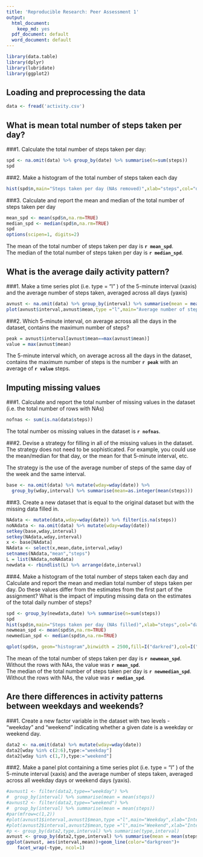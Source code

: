 ```yaml
---
title: 'Reproducible Research: Peer Assessment 1'
output:
  html_document:
    keep_md: yes
  pdf_document: default
  word_document: default
---
```

```r
library(data.table)
library(dplyr)
library(lubridate)
library(ggplot2)
```
## Loading and preprocessing the data
```r
data <- fread('activity.csv')
```

## What is mean total number of steps taken per day?

###1. Calculate the total number of steps taken per day:
```r
spd <- na.omit(data) %>% group_by(date) %>% summarise(n=sum(steps))
spd
```

###2. Make a histogram of the total number of steps taken each day
```r
hist(spd$n,main="Steps taken per day (NAs removed)",xlab="steps",col="darkgreen")
```

###3. Calculate and report the mean and median of the total number of steps taken per day
```r
mean_spd <- mean(spd$n,na.rm=TRUE)
median_spd <- median(spd$n,na.rm=TRUE)
spd
options(scipen=1, digits=2)
```

The mean of the total number of steps taken per day is **`r mean_spd`**.  
The median of the total number of steps taken per day is **`r median_spd`**.

## What is the average daily activity pattern?

###1. Make a time series plot (i.e. type = "l" ) of the 5-minute interval (xaxis) and the average number of steps taken, averaged across all days (yaxis)
```r
avnust <- na.omit(data) %>% group_by(interval) %>% summarise(mean = mean(steps))
plot(avnust$interval,avnust$mean,type ="l",main="Average number of steps taken per 5-minute interval",xlab="Interval",ylab="Number of steps")
```

###2. Which 5-minute interval, on average across all the days in the dataset, contains the maximum number of steps?
```r
peak = avnust$interval[avnust$mean==max(avnust$mean)]
value = max(avnust$mean)
```

The 5-minute interval which, on average across all the days in the dataset, contains the maximum number of steps is the number **`r peak`** with an average of **`r value`** steps. 

## Imputing missing values

###1. Calculate and report the total number of missing values in the dataset (i.e. the total number of rows with NAs)
```r
nofnas <- sum(is.na(data$steps))
```

The total number os missing values in the dataset is **`r nofnas`**.

###2. Devise a strategy for filling in all of the missing values in the dataset. The strategy does not need to be sophisticated. For example, you could use the mean/median for that day, or the mean for that 5-minute interval, etc.

The strategy is the use of the average number of steps of the same day of the week and the same interval.

```r
base <- na.omit(data) %>% mutate(wday=wday(date)) %>%
  group_by(wday,interval) %>% summarise(mean=as.integer(mean(steps)))
```


###3. Create a new dataset that is equal to the original dataset but with the missing data filled in.
```r
NAdata <- mutate(data,wday=wday(date)) %>% filter(is.na(steps))
noNAdata <- na.omit(data) %>% mutate(wday=wday(date))
setkey(base,wday,interval)
setkey(NAdata,wday,interval)
x <- base[NAdata]
NAdata <- select(x,mean,date,interval,wday)
setnames(NAdata,"mean","steps")
L = list(NAdata,noNAdata)
newdata <- rbindlist(L) %>% arrange(date,interval)
```

###4. Make a histogram of the total number of steps taken each day and Calculate and report the mean and median total number of steps taken per day. Do these values differ from the estimates from the first part of the assignment? What is the impact of imputing missing data on the estimates of the total daily number of steps?
```r
spd <- group_by(newdata,date) %>% summarise(n=sum(steps))
spd
hist(spd$n,main="Steps taken per day (NAs filled)",xlab="steps",col="darkblue")
newmean_spd <- mean(spd$n,na.rm=TRUE)
newmedian_spd <- median(spd$n,na.rm=TRUE)

qplot(spd$n, geom="histogram",binwidth = 2500,fill=I("darkred"),col=I("black"),ylab="Frequency",xlab="Steps",main="Steps taken per day (NAs filled)")
```

The mean of the total number of steps taken per day is **`r newmean_spd`**. Without the rows with NAs, the value was **`r mean_spd`**.  
The median of the total number of steps taken per day is **`r newmedian_spd`**. Without the rows with NAs, the value was **`r median_spd`**.  

## Are there differences in activity patterns between weekdays and weekends?

###1. Create a new factor variable in the dataset with two levels - "weekday" and "weekend" indicating whether a given date is a weekday or weekend day.
```r
data2 <- na.omit(data) %>% mutate(wday=wday(date))
data2[wday %in% c(2:6),type:="weekday"]
data2[wday %in% c(1,7),type:="weekend"]
```

###2. Make a panel plot containing a time series plot (i.e. type = "l" ) of the 5-minute interval (xaxis) and the average number of steps taken, averaged across all weekday days or weekend days (yaxis). 
```r
#avnust1 <- filter(data2,type=="weekday") %>%
#  group_by(interval) %>% summarise(mean = mean(steps))
#avnust2 <- filter(data2,type=="weekend") %>%
#  group_by(interval) %>% summarise(mean = mean(steps))
#par(mfrow=c(1,2))
#plot(avnust1$interval,avnust1$mean,type ="l",main="Weekday",xlab="Interval",ylab="Number of steps",ylim=c(0,200))
#plot(avnust2$interval,avnust2$mean,type ="l",main="Weekend",xlab="Interval",ylab="Number of steps",ylim=c(0,200))
#p <- group_by(data2,type,interval) %>% summarise(type,interval) 
avnust <- group_by(data2,type,interval) %>% summarise(mean = mean(steps))
ggplot(avnust, aes(interval,mean))+geom_line(color="darkgreen")+
    facet_wrap(~type, ncol=1)

```
